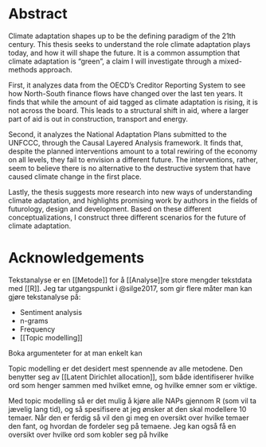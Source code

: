 # Abstract {.unnumbered}

Climate adaptation shapes up to be the defining paradigm of the 21th century. This thesis seeks to understand the role climate adaptation plays today, and how it will shape the future. It is a common assumption that climate adaptation is "green", a claim I will investigate through a mixed-methods approach. 

First, it analyzes data from the OECD's Creditor Reporting System to see how North-South finance flows have changed over the last ten years. It finds that while the amount of aid tagged as climate adaptation is rising, it is not across the board. This leads to a structural shift in aid, where a larger part of aid is out in construction, transport and energy. 

Second, it analyzes the National Adaptation Plans submitted to the UNFCCC, through the Causal Layered Analysis framework. It finds that, despite the planned interventions amount to a total rewiring of the economy on all levels, they fail to envision a different future. The interventions, rather, seem to believe there is no alternative to the destructive system that have caused climate change in the first place. 

Lastly, the thesis suggests more research into new ways of understanding climate adaptation, and highlights promising work by authors in the fields of futurology, design and development. Based on these different conceptualizations, I construct three different scenarios for the future of climate adaptation.

# Acknowledgements {.unnumbered}

Tekstanalyse er en [[Metode]] for å [[Analyse]]re store mengder tekstdata med [[R]]. Jeg tar utgangspunkt i @silge2017, som gir flere måter man kan gjøre tekstanalyse på:

- Sentiment analysis
- n-grams
- Frequency
- [[Topic modelling]]

Boka argumenteter for at man enkelt kan 

Topic modelling er det desidert mest spennende av alle metodene. Den benytter seg av [[Latent Dirichlet allocation]], som både identifiserer hvilke ord som henger sammen med hvilket emne, og hvilke emner som er viktige. 

Med topic modelling så er det mulig å kjøre alle NAPs gjennom R (som vil ta jævelig lang tid), og så spesifisere at jeg ønsker at den skal modellere 10 temaer. Når den er ferdig så vil den gi meg en oversikt over hvilke temaer den fant, og hvordan de fordeler seg på temaene. Jeg kan også få en oversikt over hvilke ord som kobler seg på hvilke 